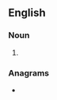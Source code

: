 ==English==

===Noun===
{{head|en|noun plural form}}

# {{plural of|diamonte|lang=en}}

===Anagrams===
* {{anagrams|en|a=adeimnost|Maidstone|dominates|nosematid|somniated|staminode}}
